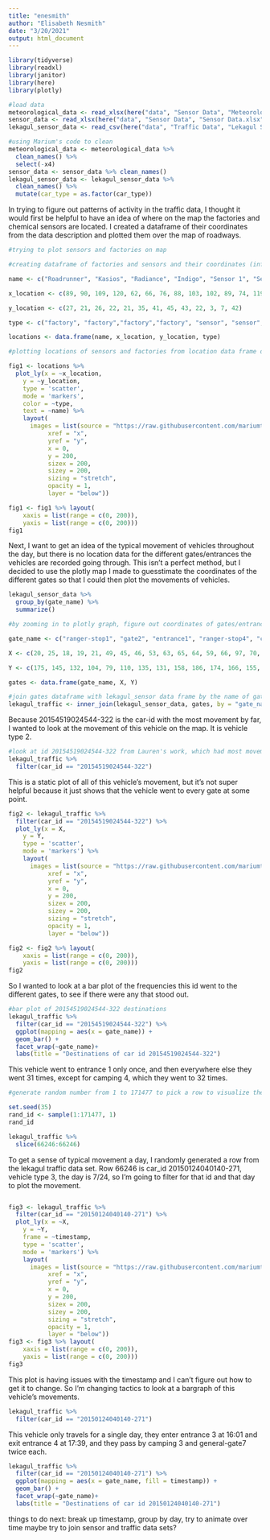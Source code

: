 ```yaml
---
title: "enesmith"
author: "Elisabeth Nesmith"
date: "3/20/2021"
output: html_document
---
```


```r
library(tidyverse)
library(readxl)
library(janitor)
library(here)
library(plotly)
```

```r
#load data
meteorological_data <- read_xlsx(here("data", "Sensor Data", "Meteorological Data.xlsx"))
sensor_data <- read_xlsx(here("data", "Sensor Data", "Sensor Data.xlsx"))
lekagul_sensor_data <- read_csv(here("data", "Traffic Data", "Lekagul Sensor Data.csv"))
```

```r
#using Marium's code to clean
meteorological_data <- meteorological_data %>%
  clean_names() %>%
  select(-x4)
sensor_data <- sensor_data %>% clean_names()
lekagul_sensor_data <- lekagul_sensor_data %>%
  clean_names() %>%
  mutate(car_type = as.factor(car_type))
```

In trying to figure out patterns of activity in the traffic data, I thought it would first be helpful to have an idea of where on the map the factories and chemical sensors are located. I created a dataframe of their coordinates from the data description and plotted them over the map of roadways.

```r
#trying to plot sensors and factories on map

#creating dataframe of factories and sensors and their coordinates (info from sensor data descriptions doc)

name <- c("Roadrunner", "Kasios", "Radiance", "Indigo", "Sensor 1", "Sensor 2", "Sensor 3", "Sensor 4", "Sensor 5", "Sensor 6", "Sensor 7", "Sensor 8", "Sensor 9")

x_location <- c(89, 90, 109, 120, 62, 66, 76, 88, 103, 102, 89, 74, 119)

y_location <- c(27, 21, 26, 22, 21, 35, 41, 45, 43, 22, 3, 7, 42)

type <- c("factory", "factory","factory","factory", "sensor", "sensor", "sensor", "sensor", "sensor", "sensor", "sensor", "sensor", "sensor")

locations <- data.frame(name, x_location, y_location, type)
```

```r
#plotting locations of sensors and factories from location data frame on map, using code from my rmd in DC2

fig1 <- locations %>% 
  plot_ly(x = ~x_location,
    y = ~y_location,
    type = 'scatter',
    mode = 'markers',
    color = ~type,
    text = ~name) %>%
    layout(
      images = list(source = "https://raw.githubusercontent.com/mariumtapal/sds325-dc3/master/data/Traffic%20Data/Lekagul%20Roadways%20labeled%20v2.jpg",
           xref = "x",
           yref = "y",
           x = 0,
           y = 200,
           sizex = 200,
           sizey = 200,
           sizing = "stretch",
           opacity = 1,
           layer = "below")) 

fig1 <- fig1 %>% layout(
    xaxis = list(range = c(0, 200)),
    yaxis = list(range = c(0, 200)))
fig1
```

Next, I want to get an idea of the typical movement of vehicles throughout the day, but there is no location data for the different gates/entrances the vehicles are recorded going through. This isn't a perfect method, but I decided to use the plotly map I made to guesstimate the coordinates of the different gates so that I could then plot the movements of vehicles.
```r
lekagul_sensor_data %>% 
  group_by(gate_name) %>% 
  summarize()

#by zooming in to plotly graph, figure out coordinates of gates/entrances/etc and make them into a dataframe

gate_name <- c("ranger-stop1", "gate2", "entrance1", "ranger-stop4", "camping5", "camping4", "camping2", "camping3", "camping0", "entrance0", "general-gate1", "gate0", "gate1", "general-gate7", "gate7", "general-gate4", "ranger-stop2", "ranger-stop0", "general-gate0", "general-gate2", "camping1", "general-gate5", "general-gate6", "ranger-stop6", "gate6", "entrance3", "entrance4", "gate8", "camping6", "ranger-base", "gate5", "gate3", "ranger-stop3", "camping8", "general-gate3", "entrance2", "gate4", "ranger-stop5", "camping7", "ranger-stop7")

X <- c(20, 25, 18, 19, 21, 49, 45, 46, 53, 63, 65, 64, 59, 66, 97, 70, 81, 90, 110, 104, 129, 124, 136, 123, 116, 115, 140, 138, 150, 128, 131, 149, 148, 183, 186, 183, 164, 151, 181, 100)

Y <- c(175, 145, 132, 104, 79, 110, 135, 131, 158, 186, 174, 166, 155, 56, 40, 102, 164, 183, 190, 167, 149, 89, 63, 53, 49, 33, 16, 19, 23, 25, 54, 139, 154, 151, 144, 113, 86, 82, 55, 48)

gates <- data.frame(gate_name, X, Y)
```

```r
#join gates dataframe with lekagul_sensor data frame by the name of gate
lekagul_traffic <- inner_join(lekagul_sensor_data, gates, by = "gate_name")
```

Because 20154519024544-322 is the car-id with the most movement by far, I wanted to look at the movement of this vehicle on the map. It is vehicle type 2. 
```r
#look at id 20154519024544-322 from Lauren's work, which had most movements
lekagul_traffic %>% 
  filter(car_id == "20154519024544-322")
```
This is a static plot of all of this vehicle's movement, but it's not super helpful because it just shows that the vehicle went to every gate at some point.

```r
fig2 <- lekagul_traffic %>%
  filter(car_id == "20154519024544-322") %>% 
  plot_ly(x = X,
    y = Y,
    type = 'scatter',
    mode = 'markers') %>%
    layout(
      images = list(source = "https://raw.githubusercontent.com/mariumtapal/sds325-dc3/master/data/Sensor%20Data/MapLargeLabels.jpg",
           xref = "x",
           yref = "y",
           x = 0,
           y = 200,
           sizex = 200,
           sizey = 200,
           sizing = "stretch",
           opacity = 1,
           layer = "below")) 

fig2 <- fig2 %>% layout(
    xaxis = list(range = c(0, 200)),
    yaxis = list(range = c(0, 200)))
fig2
```

So I wanted to look at a bar plot of the frequencies this id went to the different gates, to see if there were any that stood out. 

```r
#bar plot of 20154519024544-322 destinations
lekagul_traffic %>% 
  filter(car_id == "20154519024544-322") %>%
  ggplot(mapping = aes(x = gate_name)) +
  geom_bar() +
  facet_wrap(~gate_name)+
  labs(title = "Destinations of car id 20154519024544-322")
```

This vehicle went to entrance 1 only once, and then everywhere else they went 31 times, except for camping 4, which they went to 32 times. 

```r
#generate random number from 1 to 171477 to pick a row to visualize the movement of that particular id on that particular day

set.seed(35)
rand_id <- sample(1:171477, 1)
rand_id

lekagul_traffic %>% 
  slice(66246:66246)
```

To get a sense of typical movement a day, I randomly generated a row from the lekagul traffic data set. Row 66246 is car_id 20150124040140-271, vehicle type 3, the day is 7/24, so I'm going to filter for that id and that day to plot the movement. 

```r

```


```r
fig3 <- lekagul_traffic %>% 
  filter(car_id == "20150124040140-271") %>% 
  plot_ly(x = ~X,
    y = ~Y,
    frame = ~timestamp,
    type = 'scatter',
    mode = 'markers') %>%
    layout(
      images = list(source = "https://raw.githubusercontent.com/mariumtapal/sds325-dc3/master/data/Sensor%20Data/MapLargeLabels.jpg",
           xref = "x",
           yref = "y",
           x = 0,
           y = 200,
           sizex = 200,
           sizey = 200,
           sizing = "stretch",
           opacity = 1,
           layer = "below")) 
fig3 <- fig3 %>% layout(
    xaxis = list(range = c(0, 200)),
    yaxis = list(range = c(0, 200)))
fig3
```

This plot is having issues with the timestamp and I can't figure out how to get it to change. So I'm changing tactics to look at a bargraph of this vehicle's movements. 

```r
lekagul_traffic %>% 
  filter(car_id == "20150124040140-271")
```

This vehicle only travels for a single day, they enter entrance 3 at 16:01 and exit entrance 4 at 17:39, and they pass by camping 3 and general-gate7 twice each. 

```r
lekagul_traffic %>% 
  filter(car_id == "20150124040140-271") %>%
  ggplot(mapping = aes(x = gate_name, fill = timestamp)) +
  geom_bar() +
  facet_wrap(~gate_name)+
  labs(title = "Destinations of car id 20150124040140-271")
```

things to do next: break up timestamp, group by day, try to animate over time
maybe try to join sensor and traffic data sets?



